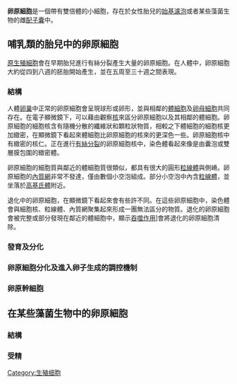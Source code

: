 {{Distinguish|卵母細胞}}

{{expand|time=2017-03-17T18:51:40+00:00}}
{{unreferenced|time=2017-03-17T18:51:40+00:00}}
'''卵原細胞'''是一個帶有雙倍體的小細胞，存在於女性胎兒的[[始基濾泡|始基濾泡]]或者某些藻菌生物的雌[[配子囊|配子囊]]中。

==哺乳類的胎兒中的卵原細胞==
{{Main|卵子生成}}
[[生殖細胞#原生殖細胞|原生殖細胞]]會在早期胎兒進行有絲分裂產生大量的卵原細胞。在人體中，卵原細胞大約從四到八週的胚胎開始產生，並在五周至三十週之間表現。
===結構===
人體[[卵巢|卵巢]]中正常的卵原細胞會呈現球形或卵形，並與相鄰的[[體細胞|體細胞]]及[[卵母細胞|卵母細胞]]共同存在。在電子顯微鏡下，可以藉由觀察[[細胞核|核]]來區分卵原細胞以及其相鄰的體細胞。卵原細胞的細胞核含有隨機分散的纖維狀和顆粒狀物質，相較之下體細胞的細胞核更加緻密，在顯微鏡下看起來體細胞比卵原細胞的核來的更深色一些。卵原細胞核中有緻密的核仁。正在進行[[有絲分裂|有絲分裂]]的卵原細胞核中，染色體看起來像是由囊泡或雙層膜包圍的緻密體。

卵原細胞的細胞質與鄰近的體細胞質很類似，都具有很大的圓形[[粒線體|粒線體]]與側嵴。卵原細胞的[[內質網|內質網]]非常不發達，僅由數個小空泡組成。部分小空泡中內含[[粒線體|粒線體]]，並坐落於[[高基氏體|高基氏體]]附近。

退化中的卵原細胞，在顯微鏡下看起來會有些許不同。在這些卵原細胞中，染色體會與細胞核、粒線體、內質網聚集起來形成一團無法區分的物質。退化的卵原細胞會被完整或部分發現在鄰近的體細胞中，顯示[[吞噬作用|吞噬作用]]]會將退化的卵原細胞清除。

===發育及分化===


===卵原細胞分化及進入卵子生成的調控機制===

===卵原幹細胞===

==在某些藻菌生物中的卵原細胞==

===結構===


===受精===

[[Category:生殖细胞|Category:生殖细胞]]